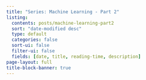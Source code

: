 ```yaml
---
title: "Series: Machine Learning - Part 2"
listing:
  contents: posts/machine-learning-part2
  sort: "date-modified desc"
  type: default
  categories: false
  sort-ui: false
  filter-ui: false
  fields: [date, title, reading-time, description]
page-layout: full
title-block-banner: true
---
```


